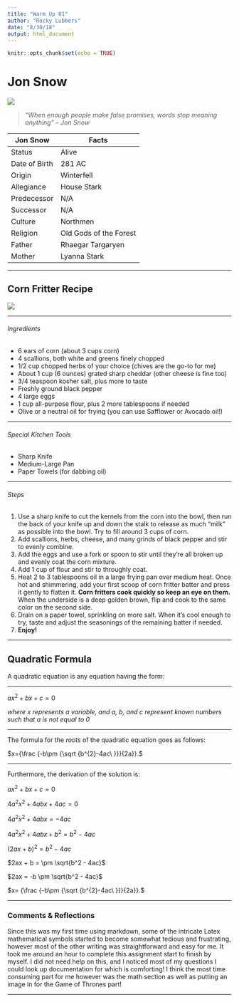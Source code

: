 ```yaml
---
title: "Warm Up 01"
author: "Rocky Lubbers"
date: "8/30/18"
output: html_document
---
```


```r
knitr::opts_chunk$set(echo = TRUE)
```



# Jon Snow

![](https://upload.wikimedia.org/wikipedia/en/f/f0/Jon_Snow-Kit_Harington.jpg)


> *"When enough people make false promises,*
> *words stop meaning anything" -- Jon Snow*


| Jon Snow      | Facts |
| ----------- | ----------- |
| Status      | Alive       |
| Date of Birth  | 281 AC   |
| Origin      | Winterfell  |
| Allegiance  | House Stark |
| Predecessor | N/A         |
| Successor   | N/A         |
| Culture     | Northmen    |
| Religion    | Old Gods of the Forest |
| Father      | Rhaegar Targaryen      |
| Mother      | Lyanna Stark           |

---	


## Corn Fritter Recipe

![](https://www.eatwell101.com/wp-content/uploads/2018/05/Cheesy-Corn-Fritters-3.jpg)

---	

###### Ingredients
* 6 ears of corn (about 3 cups corn)
* 4 scallions, both white and greens finely chopped
* 1/2 cup chopped herbs of your choice (chives are the go-to for me)
* About 1 cup (6 ounces) grated sharp cheddar (other cheese is fine too)
* 3/4 teaspoon kosher salt, plus more to taste
* Freshly ground black pepper
* 4 large eggs
* 1 cup all-purpose flour, plus 2 more tablespoons if needed
* Olive or a neutral oil for frying (you can use Safflower or Avocado oil!)

---	

###### Special Kitchen Tools
- Sharp Knife
- Medium-Large Pan
- Paper Towels (for dabbing oil)

---	

###### Steps
1. Use a sharp knife to cut the kernels from the corn into the bowl, then run the back of your knife up and down the stalk to release as much “milk” as possible into the bowl. Try to fill around 3 cups of corn.
2. Add scallions, herbs, cheese, and many grinds of black pepper and stir to evenly combine. 
3. Add the eggs and use a fork or spoon to stir until they’re all broken up and evenly coat the corn mixture. 
4. Add 1 cup of flour and stir to throughly coat.
5. Heat 2 to 3 tablespoons oil in a large frying pan over medium heat. Once hot and shimmering, add your first scoop of corn fritter batter and press it gently to flatten it. **Corn fritters cook quickly so keep an eye on them.** When the underside is a deep golden brown, flip and cook to the same color on the second side. 
6. Drain on a paper towel, sprinkling on more salt. When it’s cool enough to try, taste and adjust the seasonings of the remaining batter if needed.
7. **Enjoy!**

---	

## Quadratic Formula

A quadratic equation is any equation having the form:

--- 

$ax^2 + bx + c = 0$

*where x represents a variable, and a, b, and c represent known numbers such that a is not equal to 0*

---

The formula for the *roots* of the quadratic equation goes as follows:

$x={\frac {-b\pm {\sqrt {b^{2}-4ac\ }}}{2a}}.$

---

Furthermore, the derivation of the solution is:

$ax^2 + bx + c = 0$

$4a^2x^2 + 4abx + 4ac = 0$

$4a^2x^2 + 4abx = - 4ac$

$4a^2x^2 + 4abx + b^2 = b^2 - 4ac$

$(2ax + b)^2 = b^2 - 4ac$

$2ax + b = \pm \sqrt{b^2 - 4ac}$

$2ax = -b \pm \sqrt{b^2 - 4ac}$

$x= {\frac {-b\pm {\sqrt {b^{2}-4ac\ }}}{2a}}.$

---

### Comments & Reflections

Since this was my first time using markdown, some of the intricate Latex mathematical symbols started to become somewhat tedious and frustrating, however most of the other writing was straightforward and easy for me. It took me around an hour to complete this assignment start to finish by myself. I did not need help on this, and I noticed most of my questions I could look up documentation for which is comforting! I think the most time consuming part for me however was the math section as well as putting an image in for the Game of Thrones part! 



---



